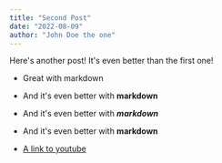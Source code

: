 ```yaml
---
title: "Second Post"
date: "2022-08-09"
author: "John Doe the one"
---
```


Here's another post! It's even better than the first one!

- Great with markdown
- And it's even better with **markdown**
- And it's even better with ***markdown***
- And it's even better with ****markdown****

- [A link to youtube](https://www.youtube.com/watch?v=dQw4w9WgXcQ)

